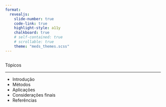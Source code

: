 ```yaml
---
format: 
  revealjs:
    slide-number: true
    code-link: true
    highlight-style: a11y
    chalkboard: true
    # self-contained: true
    # scrollable: true
    theme: "meds_themes.scss"
---
```


## {#topicos data-menu-title="Tópicos"}

[Tópicos]{.slide-title}

<hr>

::: body-text-m
-   Introdução
-   Métodos
-   Aplicações
-   Considerações finais
-   Referências
:::
